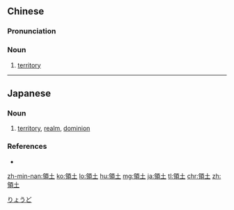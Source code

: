 {{also|领土}}
==Chinese==
{{zh-forms|s=领土}}

===Pronunciation===
{{zh-pron
|m=lǐngtǔ
|c=ling5 tou2
|h=pfs=liâng-thú
|mn=léng-thó͘
|cat=n
}}

===Noun===
{{zh-noun}}

# [[territory]]
#: {{zh-x|爭議 領土|disputed '''territory'''}}

{{zh-cat|Intermediate}}

----

==Japanese==
{{ja-kanjitab|りょう|ど|yomi=on}}

===Noun===
{{ja-noun|りょうど}}

# [[territory]], [[realm]], [[dominion]]

===References===
* {{R:Shogakukan}}

[[Category:ja:Government|りょうど]]

[[zh-min-nan:領土]]
[[ko:領土]]
[[lo:領土]]
[[hu:領土]]
[[mg:領土]]
[[ja:領土]]
[[tl:領土]]
[[chr:領土]]
[[zh:領土]]